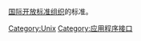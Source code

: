 {{Commons category|Open Group standards}}
[[国际开放标准组织|国际开放标准组织]]的标准。

[[Category:Unix|Category:Unix]]
[[Category:应用程序接口|Category:应用程序接口]]
